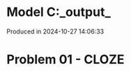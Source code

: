 # Model C:\Users\pedrocruz\Documents\GitHub\pyequa\examples\cloze\_output_

Produced in 2024-10-27 14:06:33

# Problem 01 - CLOZE
